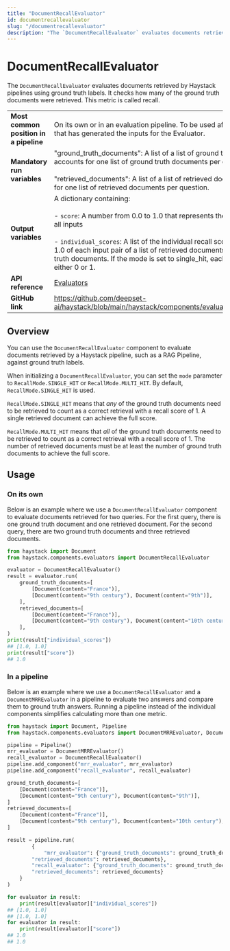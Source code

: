 ```yaml
---
title: "DocumentRecallEvaluator"
id: documentrecallevaluator
slug: "/documentrecallevaluator"
description: "The `DocumentRecallEvaluator` evaluates documents retrieved by Haystack pipelines using ground truth labels. It checks how many of the ground truth documents were retrieved. This metric is called recall."
---
```


# DocumentRecallEvaluator

The `DocumentRecallEvaluator` evaluates documents retrieved by Haystack pipelines using ground truth labels. It checks how many of the ground truth documents were retrieved. This metric is called recall.

|  |  |
| --- | --- |
| **Most common position in a pipeline** | On its own or in an evaluation pipeline. To be used after a separate pipeline that has generated the inputs for the Evaluator. |
| **Mandatory run variables** | "ground_truth_documents": A list of a list of ground truth documents. This accounts for one list of ground truth documents per question.  <br /> <br />"retrieved_documents": A list of a list of retrieved documents. This accounts for one list of retrieved documents per question. |
| **Output variables** | A dictionary containing:  <br /> <br />\- `score`: A number from 0.0 to 1.0 that represents the mean recall score over all inputs  <br /> <br />- `individual_scores`: A list of the individual recall scores ranging from 0.0 to 1.0 of each input pair of a list of retrieved documents and a list of ground truth documents. If the mode is set to single_hit, each individual score is either 0 or 1. |
| **API reference** | [Evaluators](/reference/evaluators-api) |
| **GitHub link** | https://github.com/deepset-ai/haystack/blob/main/haystack/components/evaluators/document_recall.py |

## Overview

You can use the `DocumentRecallEvaluator` component to evaluate documents retrieved by a Haystack pipeline, such as a RAG Pipeline, against ground truth labels.

When initializing a `DocumentRecallEvaluator`, you can set the `mode` parameter to
`RecallMode.SINGLE_HIT` or `RecallMode.MULTI_HIT`. By default, `RecallMode.SINGLE_HIT` is used.

`RecallMode.SINGLE_HIT` means that _any_ of the ground truth documents need to be retrieved to count as a correct retrieval with a recall score of 1. A single retrieved document can achieve the full score.

`RecallMode.MULTI_HIT` means that _all_ of the ground truth documents need to be retrieved to count as a correct retrieval with a recall score of 1. The number of retrieved documents must be at least the number of ground truth documents to achieve the full score.

## Usage

### On its own

Below is an example where we use a `DocumentRecallEvaluator` component to evaluate documents retrieved for two queries. For the first query, there is one ground truth document and one retrieved document. For the second query, there are two ground truth documents and three retrieved documents.

```python
from haystack import Document
from haystack.components.evaluators import DocumentRecallEvaluator

evaluator = DocumentRecallEvaluator()
result = evaluator.run(
    ground_truth_documents=[
        [Document(content="France")],
        [Document(content="9th century"), Document(content="9th")],
    ],
    retrieved_documents=[
        [Document(content="France")],
        [Document(content="9th century"), Document(content="10th century"), Document(content="9th")],
    ],
)
print(result["individual_scores"])
## [1.0, 1.0]
print(result["score"])
## 1.0
```

### In a pipeline

Below is an example where we use a `DocumentRecallEvaluator` and a `DocumentMRREvaluator` in a pipeline to evaluate two answers and compare them to ground truth answers. Running a pipeline instead of the individual components simplifies calculating more than one metric.

```python
from haystack import Document, Pipeline
from haystack.components.evaluators import DocumentMRREvaluator, DocumentRecallEvaluator

pipeline = Pipeline()
mrr_evaluator = DocumentMRREvaluator()
recall_evaluator = DocumentRecallEvaluator()
pipeline.add_component("mrr_evaluator", mrr_evaluator)
pipeline.add_component("recall_evaluator", recall_evaluator)

ground_truth_documents=[
    [Document(content="France")],
    [Document(content="9th century"), Document(content="9th")],
]
retrieved_documents=[
    [Document(content="France")],
    [Document(content="9th century"), Document(content="10th century"), Document(content="9th")],
]

result = pipeline.run(
		{
			"mrr_evaluator": {"ground_truth_documents": ground_truth_documents,
	    "retrieved_documents": retrieved_documents},
	    "recall_evaluator": {"ground_truth_documents": ground_truth_documents,
	    "retrieved_documents": retrieved_documents}
    }
)

for evaluator in result:
    print(result[evaluator]["individual_scores"])
## [1.0, 1.0]
## [1.0, 1.0]
for evaluator in result:
    print(result[evaluator]["score"])
## 1.0
## 1.0
```
